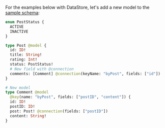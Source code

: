 For the examples below with DataStore, let's add a new model to the [sample schema](/lib/datastore/getting-started.md#sample-schema):

```graphql
enum PostStatus {
  ACTIVE
  INACTIVE
}

type Post @model {
  id: ID!
  title: String!
  rating: Int!
  status: PostStatus!
  # New field with @connection
  comments: [Comment] @connection(keyName: "byPost", fields: ["id"])
}

# New model
type Comment @model
  @key(name: "byPost", fields: ["postID", "content"]) {
  id: ID!
  postID: ID!
  post: Post! @connection(fields: ["postID"])
  content: String!
}
```
